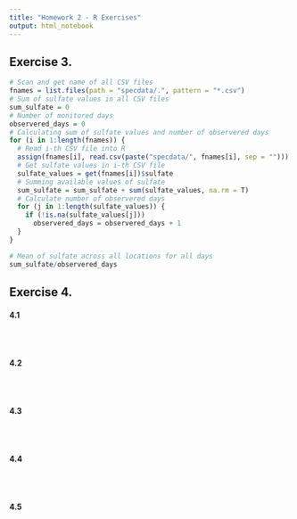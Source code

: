 ```yaml
---
title: "Homework 2 - R Exercises"
output: html_notebook
---
```


## Exercise 3.
```r
# Scan and get name of all CSV files
fnames = list.files(path = "specdata/.", pattern = "*.csv")
# Sum of sulfate values in all CSV files
sum_sulfate = 0
# Number of monitored days
observered_days = 0
# Calculating sum of sulfate values and number of observered days
for (i in 1:length(fnames)) {
  # Read i-th CSV file into R
  assign(fnames[i], read.csv(paste("specdata/", fnames[i], sep = "")))
  # Get sulfate values in i-th CSV file
  sulfate_values = get(fnames[i])$sulfate
  # Summing available values of sulfate
  sum_sulfate = sum_sulfate + sum(sulfate_values, na.rm = T)
  # Calculate number of observered days
  for (j in 1:length(sulfate_values)) {
    if (!is.na(sulfate_values[j]))
      observered_days = observered_days + 1
  }
}

# Mean of sulfate across all locations for all days
sum_sulfate/observered_days
```

## Exercise 4.

#### 4.1
```r

```
</br>

#### 4.2
```r

```
</br>

#### 4.3
```r

```
</br>

#### 4.4
```r

```
</br>

#### 4.5
```r

```
</br>
